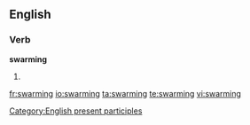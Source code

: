 ==English==

===Verb===
'''swarming'''
# {{present participle of|swarm}}

[[Category:English present participles]]

[[fr:swarming]]
[[io:swarming]]
[[ta:swarming]]
[[te:swarming]]
[[vi:swarming]]